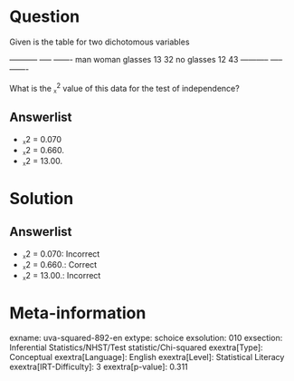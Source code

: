 Question
========

Given is the table for two dichotomous variables

  ----------- ----- ------- man woman glasses 13 32 no glasses 12 43 ----------- ----- -------

What is the ᵪ^2^ value of this data for the test of independence?

Answerlist
----------

* ᵪ2 = 0.070
* ᵪ2 = 0.660.
* ᵪ2 = 13.00.

Solution
========

Answerlist
----------

* ᵪ2 = 0.070: Incorrect
* ᵪ2 = 0.660.: Correct
* ᵪ2 = 13.00.: Incorrect

Meta-information
================
exname: uva-squared-892-en
extype: schoice
exsolution: 010
exsection: Inferential Statistics/NHST/Test statistic/Chi-squared
exextra[Type]: Conceptual
exextra[Language]: English
exextra[Level]: Statistical Literacy
exextra[IRT-Difficulty]: 3
exextra[p-value]: 0.311
